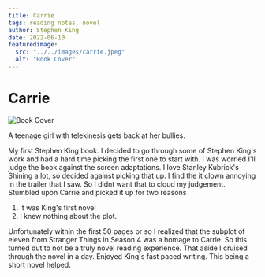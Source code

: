 ```yaml
---
title: Carrie
tags: reading notes, novel
author: Stephen King
date: 2022-06-10
featuredimage:
  src: "../../images/carrie.jpeg"
  alt: "Book Cover"
---
```


# Carrie

![Book Cover](../../images/carrie.jpeg)

A teenage girl with telekinesis gets back at her bullies.

My first Stephen King book. I decided to go through some of Stephen King's work and had a hard time picking
the first one to start with. I was worried I'll judge the book against the screen adaptations.
I love Stanley Kubrick's Shining a lot, so decided against picking that up. I find the it clown annoying in the trailer that I saw. So I didnt want that to cloud my judgement. Stumbled upon Carrie and picked it up for two reasons

1. It was King's first novel
2. I knew nothing about the plot.

Unfortunately within the first 50 pages or so I realized that the subplot of eleven from Stranger Things in Season 4 was a homage to Carrie. So this turned out to not be a truly novel reading experience. That aside I cruised through the novel in a day. Enjoyed King's fast paced writing. This being a short novel helped.
